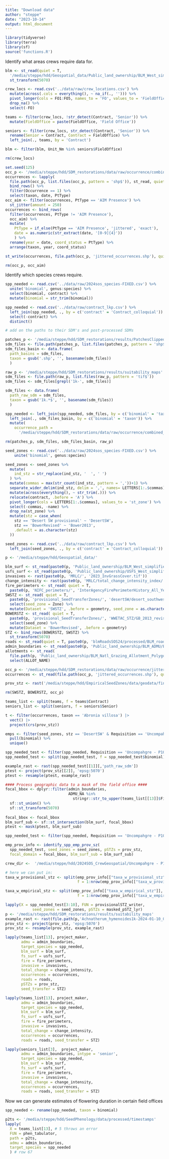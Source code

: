 ```yaml
---
title: "Download data"
author: "steppe"
date: "2023-10-14"
output: html_document
---
```


```r
library(tidyverse)
library(terra)
library(sf)
source('functions.R')
```

Identify what areas crews require data for. 

```r

blm <- st_read(quiet = T,
  '/media/steppe/hdd/Geospatial_data/Public_land_ownership/BLM_West_simplified/BLM_West_simplified.shp') %>% 
  st_transform(5070)

crew_locs <- read.csv('../data/raw/crew_locations.csv') %>% 
  mutate(across(.cols = everything(), ~ na_if(., ''))) %>% 
  pivot_longer(cols = FO1:FO5, names_to = 'FO', values_to = 'FieldOffice' ) %>% 
  drop_na() %>% 
  select(-FO)

teams <- filter(crew_locs, !str_detect(Contract, 'Senior')) %>% 
  mutate(FieldOffice = paste(FieldOffice, 'Field Office')) 

seniors <- filter(crew_locs, str_detect(Contract, 'Senior')) %>% 
  rename(Senior = Contract, Contract = FieldOffice) %>% 
  left_join(., teams, by = 'Contract')

blm <- filter(blm, Unit_Nm %in% seniors$FieldOffice)

rm(crew_locs)
```


```r

set.seed(125)
occ_p <- '/media/steppe/hdd/SDM_restorations/data/raw/occurrence/combined_records'
occurrences <- lapply(
  file.path(occ_p, list.files(occ_p, pattern = 'shp$')), st_read, quiet = T) |>
  bind_rows() %>% 
  filter(Occurrence == 1) %>% 
  select(taxon, date, PtType)
occ_aim <- filter(occurrences, PtType == 'AIM Presence') %>% 
  st_jitter(amount = 250)
occurrences <- bind_rows(
  filter(occurrences, PtType != 'AIM Presence'), 
  occ_aim) %>% 
  mutate(
    PtType = if_else(PtType == 'AIM Presence', 'jittered', 'exact'),
    date = as.numeric(str_extract(date, '[0-9]{4}'))
    ) %>% 
  rename(year = date, coord_status = PtType) %>% 
  arrange(taxon, year, coord_status)

st_write(occurrences, file.path(occ_p, 'jittered_occurrences.shp'), quiet = T, append = F)

rm(occ_p, occ_aim)
```

Identify which species crews require. 

```r

spp_needed <- read.csv('../data/raw/2024sos_species-FIXED.csv') %>% 
  unite('binomial', genus:species) %>% 
  select(binomial, contract) %>% 
  mutate(binomial = str_trim(binomial))

spp_needed <- read.csv('../data/raw/contract_lkp.csv') %>% 
  left_join(spp_needed, ., by = c('contract' = 'Contract_colloquial')) %>% 
  select(-contract) %>% 
  distinct()

# add on the paths to their SDM's and post-processed SDMs

patches_p <- '/media/steppe/hdd/SDM_restorations/results/PatchesClippedBLM'
sdm_files <- file.path(patches_p, list.files(patches_p, pattern = 'shp$'))
sdm_files_basin <- data.frame(
  path_basins = sdm_files, 
  taxon = gsub('.shp', '', basename(sdm_files))
  )

raw_p <- '/media/steppe/hdd/SDM_restorations/results/suitability_maps'
sdm_files <- file.path(raw_p, list.files(raw_p, pattern = 'tif$'))
sdm_files <- sdm_files[grepl('1k-', sdm_files)]

sdm_files <- data.frame(
  path_raw_sdm = sdm_files, 
  taxon = gsub('1k.*$', '', basename(sdm_files))
  )

spp_needed <- left_join(spp_needed, sdm_files, by = c('binomial' = 'taxon')) %>% 
  left_join(., sdm_files_basin, by = c('binomial' = 'taxon')) %>% 
  mutate(
    occurrence_path = 
      '/media/steppe/hdd/SDM_restorations/data/raw/occurrence/combined_records/jittered_occurrences.shp')

rm(patches_p, sdm_files, sdm_files_basin, raw_p)
```

```r
seed_zones <- read.csv('../data/raw/2024sos_species-FIXED.csv') %>% 
    unite('binomial', genus:species)

seed_zones <- seed_zones %>% 
  mutate(
    ind_stz = str_replace(ind_stz, '  ', ' ')
  ) %>% 
  mutate(commas = max(str_count(ind_stz, pattern = ','))+1) %>% 
  separate_wider_delim(ind_stz, delim = ',', names= LETTERS[1:.$commas], too_few = "align_start") %>% 
  mutate(across(everything(), ~ str_trim(.))) %>% 
  relocate(contract, .before = 'A') %>% 
  pivot_longer(cols = LETTERS[1:.$commas], values_to = 'st_zone') %>% 
  select(-commas, -name) %>% 
  drop_na(st_zone) %>% 
  mutate(stz = case_when(
    stz == 'Desert SW provisional' ~ 'DesertSW', 
    stz == 'BowerRevised' ~ 'Bower2013', 
    .default = as.character(stz)
  )) 

seed_zones <- read.csv('../data/raw/contract_lkp.csv') %>% 
  left_join(seed_zones, ., by = c('contract' = 'Contract_colloquial'))

```

```r

p <- '/media/steppe/hdd/Geospatial_data/'

blm_surf <- st_read(paste0(p, 'Public_land_ownership/BLM_West_simplified/BLM_West_simplified.shp'), quiet = TRUE)
usfs_surf <- st_read(paste0(p, 'Public_land_ownership/USFS_West_simplified/USFS_West_simplified.shp'), quiet = TRUE)
invasives <- rast(paste0(p, 'MRLC/', '2023_InvGrassCover.tif'))
change_intensity <- rast(paste0(p, 'MRLC/total_change_intensity_index/', 'TCII_3arc.tif'))
fire_perimeters <- st_read( quiet = T,
  paste0(p, 'NIFC_perimeters/', 'InterAgencyFirePerimeterHistory_All_Years_View-Simplified.shp'))
SWSTZ <- st_read( quiet = T,
  paste0(p, 'provisional_SeedTransferZones/', 'desertSW/desert_southwest_provisional_seed_transfer_zones_USGS.shp')) %>% 
  select(seed_zone = Zone) %>% 
  mutate(Dataset = 'SWSTZ', .before = geometry, seed_zone = as.character(seed_zone))
BOWERSTZ <- st_read( quiet = T,
  paste0(p, 'provisional_SeedTransferZones/', 'WWETAC_STZ/GB_2013_revised_reduced.shp')) %>% 
  select(seed_zone) %>% 
  mutate(Dataset = 'BowerRevised', .before = geometry)
STZ <- bind_rows(BOWERSTZ, SWSTZ) %>% 
  st_transform(5070)
roads <- st_read(quiet = T, paste0(p, 'blmRoadsSOS24/processed/BLM_roads.shp'))
admin_boundaries <- st_read(paste0(p, 'Public_land_ownership/BLM_ADMU/BLM_ADMU_BOUNDARIES.shp'), quiet = TRUE)
allotments <- st_read(
  file.path(p, 'Public_land_ownership/BLM_Natl_Grazing_Allotment_Polygons/Allotment-simp.shp'), quiet = T) %>% 
  select(ALLOT_NAME)

occ_p <- '/media/steppe/hdd/SDM_restorations/data/raw/occurrence/jittered_occurrences'
occurrences <- st_read(file.path(occ_p, 'jittered_occurrences.shp'), quiet = T)

prov_stz <- rast('/media/steppe/hdd/EmpiricalSeedZones/data/geodata/final_provisional/provisional_stack.tif')

rm(SWSTZ, BOWERSTZ, occ_p)
```

```r
teams_list <- split(teams, f = teams$Contract)
seniors_list <- split(seniors, f = seniors$Senior)

t <- filter(occurrences, taxon == 'Abronia villosa') |> 
  vect() |> 
  project(crs(prov_stz)) 

```



```r

emps <- filter(seed_zones, stz == 'DesertSW' & Requisition == 'Uncompahgre - P102085') %>% 
  pull(binomial) %>% 
  unique() 

spp_needed_test <- filter(spp_needed, Requisition == 'Uncompahgre - P102085' & binomial %in% emps)
spp_needed_test <- split(spp_needed_test, f = spp_needed_test$binomial)

example_rast <- rast(spp_needed_test[[1]][,'path_raw_sdm']) 
ptest <- project(prov_stz[[2]], 'epsg:5070') 
ptest <- resample(ptest, example_rast) 

#### Process geographic data to a mask of the field office ####
focal_bbox <- dplyr::filter(admin_boundaries, 
                            ADMU_NA %in% 
                              stringr::str_to_upper(teams_list[[13]]$FieldOffice)) %>%  
  sf::st_union() %>% 
  sf::st_transform(5070) 
  
focal_bbox <- focal_bbox 
blm_surf_sub <- sf::st_intersection(blm_surf, focal_bbox) 
ptest <- mask(ptest, blm_surf_sub) 

spp_needed_test <- filter(spp_needed, Requisition == 'Uncompahgre - P102085') 

emp_prov_info <- identify_spp_emp_prov_sz(
  spp_needed_test, seed_zones = seed_zones, pSTZs = prov_stz, 
  focal_domain = focal_bbox, blm_surf_sub = blm_surf_sub) 

crew_dir <-  '/media/steppe/hdd/2024SOS_CrewGeospatial/Uncompahgre - P102085' 

# here we can put in:
taxa_w_provisional_stz <- split(emp_prov_info[["taxa_w_provisional_stz"]], 
                                f = 1:nrow(emp_prov_info[["taxa_w_provisional_stz"]]))

taxa_w_empirical_stz <- split(emp_prov_info[["taxa_w_empirical_stz"]], 
                                f = 1:nrow(emp_prov_info[["taxa_w_empirical_stz"]]))

lapply(X = spp_needed_test[3:10], FUN = provisionalSTZ_writer, 
            seed_zones = seed_zones, pSTZs = masked_pSTZ_lyr) 
p <- '/media/steppe/hdd/SDM_restorations/results/suitability_maps'
example_rast <- rast(file.path(p,'Achnatherum_hymenoides1k-2024-01-10_09:42:26.tif') )
prov_stz <- project(prov_stz, 'epsg:5070') 
prov_stz <- resample(prov_stz, example_rast) 

lapply(teams_list[13], project_maker, 
       admu = admin_boundaries, 
       target_species = spp_needed, 
       blm_surf = blm_surf, 
       fs_surf = usfs_surf, 
       fire = fire_perimeters, 
       invasive = invasives, 
       total_change = change_intensity, 
       occurrences = occurrences, 
       roads = roads, 
       pSTZs = prov_stz,
       seed_transfer = STZ) 

```


```r

lapply(teams_list[13], project_maker, 
       admu = admin_boundaries, 
       target_species = spp_needed, 
       blm_surf = blm_surf, 
       fs_surf = usfs_surf, 
       fire = fire_perimeters, 
       invasive = invasives, 
       total_change = change_intensity, 
       occurrences = occurrences, 
       roads = roads, seed_transfer = STZ) 

lapply(seniors_list[3],  project_maker,
       admu = admin_boundaries, intype = 'senior',
       target_species = spp_needed, 
       blm_surf = blm_surf, 
       fs_surf = usfs_surf, 
       fire = fire_perimeters, 
       invasive = invasives, 
       total_change = change_intensity, 
       occurrences = occurrences, 
       roads = roads, seed_transfer = STZ)

```

Now we can generate estimates of flowering duration in certain field offices

```r

spp_needed <- rename(spp_needed, taxon = binomial)

p2ts <- '/media/steppe/hdd/SeedPhenology/data/processed/timestamps'
lapply(
  X = teams_list[13], # 5 throws an error
  FUN = phen_tabulator,
  path = p2ts, 
  admu = admin_boundaries, 
  target_species = spp_needed
  ) # row 67

```






